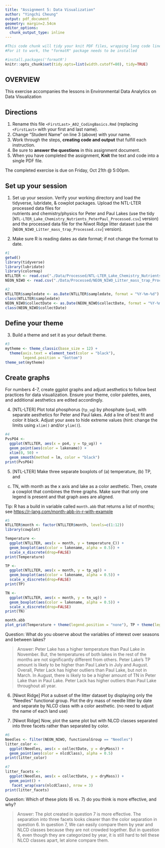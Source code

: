 ```yaml
---
title: "Assignment 5: Data Visualization"
author: "Yingchi Cheung"
output: pdf_document
geometry: margin=2.54cm
editor_options: 
  chunk_output_type: inline
---
```


```r
#This code chunk will tidy your knit PDF files, wrapping long code lines
#For it to work, the "formatR" package needs to be installed

#install.packages('formatR')
knitr::opts_chunk$set(tidy.opts=list(width.cutoff=80), tidy=TRUE)
```

## OVERVIEW

This exercise accompanies the lessons in Environmental Data Analytics on Data Visualization 

## Directions
1. Rename this file `<FirstLast>_A02_CodingBasics.Rmd` (replacing `<FirstLast>` with your first and last name).
2. Change "Student Name" on line 3 (above) with your name.
3. Work through the steps, **creating code and output** that fulfill each instruction.
4. Be sure to **answer the questions** in this assignment document.
5. When you have completed the assignment, **Knit** the text and code into a single PDF file.

The completed exercise is due on Friday, Oct 21th @ 5:00pm.



## Set up your session 
1. Set up your session. Verify your working directory and load the tidyverse, 
lubridate, & cowplot packages. Upload the NTL-LTER processed data files for  
nutrients and chemistry/physics for Peter and Paul Lakes (use the tidy 
[`NTL-LTER_Lake_Chemistry_Nutrients_PeterPaul_Processed.csv`] version) and 
the processed data file for the Niwot Ridge litter dataset (use the
[`NEON_NIWO_Litter_mass_trap_Processed.csv`] version). 

2. Make sure R is reading dates as date format; if not change the format to date.

```r
#1 
getwd()
library(tidyverse)
library(lubridate)
library(colormap)
NTLLTER <- read.csv("./Data/Processed/NTL-LTER_Lake_Chemistry_Nutrients_PeterPaul_Processed.csv", stringsAsFactors = TRUE)
NEON_NIWO <- read.csv("./Data/Processed/NEON_NIWO_Litter_mass_trap_Processed.csv", stringsAsFactors = TRUE)

#2 
NTLLTER$sampledate <- as.Date(NTLLTER$sampledate, format = "%Y-%m-%d")
class(NTLLTER$sampledate)
NEON_NIWO$collectDate <- as.Date(NEON_NIWO$collectDate, format = "%Y-%m-%d")
class(NEON_NIWO$collectDate)
```
## Define your theme
3. Build a theme and set it as your default theme.

```r
#3
mytheme <- theme_classic(base_size = 12) +
  theme(axis.text = element_text(color = "black"), 
        legend.position = "bottom")
theme_set(mytheme)
```

## Create graphs
For numbers 4-7, create ggplot graphs and adjust aesthetics to follow best 
practices for data visualization. Ensure your theme, color palettes, axes, 
and additional aesthetics are edited accordingly.

4. [NTL-LTER] Plot total phosphorus (`tp_ug`) by phosphate (`po4`), with 
separate aesthetics for Peter and Paul lakes. Add a line of best fit and 
color it black. Adjust your axes to hide extreme values (hint: change the 
limits using `xlim()` and/or `ylim()`).

```r
#4
PvsPO4 <- 
  ggplot(NTLLTER, aes(x = po4, y = tp_ug)) +
  geom_point(aes(color = lakename)) +
  xlim(0, 50) +
  geom_smooth(method = lm, color = "black")
print(PvsPO4)

```


5. [NTL-LTER] Make three separate boxplots of (a) temperature, (b) TP, and 
(c) TN, with month as the x axis and lake as a color aesthetic. Then, create 
a cowplot that combines the three graphs. Make sure that only one legend is 
present and that graph axes are aligned. 

Tip: R has a build in variable called `month.abb` that returns a list of months;
see <https://r-lang.com/month-abb-in-r-with-example>

```r
#5
NTLLTER$month <- factor(NTLLTER$month, levels=c(1:12))
library(cowplot)

Temperature <-
  ggplot(NTLLTER, aes(x = month, y = temperature_C)) +
  geom_boxplot(aes(color = lakename, alpha = 0.5)) +
  scale_x_discrete(drop=FALSE)
print(Temperature)

TP <-
  ggplot(NTLLTER, aes(x = month, y = tp_ug)) +
  geom_boxplot(aes(color = lakename, alpha = 0.5)) +
  scale_x_discrete(drop=FALSE)
print(TP)

TN <-
  ggplot(NTLLTER, aes(x = month, y = tn_ug)) +
  geom_boxplot(aes(color = lakename, alpha = 0.5)) +
  scale_x_discrete(drop=FALSE)
print(TN)
```
```r
month.abb
plot_grid(Temperature + theme(legend.position = "none"), TP + theme(legend.position = "none"), TN, ncol = 1, align = "v", axis = 'l', rel_heights = c(1, 1, 1.2))

```

Question: What do you observe about the variables of interest over seasons and between lakes? 

> Answer: Peter Lake has a higher temperature than Paul Lake in November. But, the temperatures of both lakes in the rest of the months are not significantly different from others. Peter Lake's TP amount is likely to be higher than Paul Lake's in July and August. Overall, Peter Lack has higher outliers than Paul Lake, but not in March. In August, there is likely to be a higher amount of TN in Peter Lake than in Paul Lake. Peter Lack has higher outliers than Paul Lake throughout all year.

6. [Niwot Ridge] Plot a subset of the litter dataset by displaying only the 
"Needles" functional group. Plot the dry mass of needle litter by date and 
separate by NLCD class with a color aesthetic. (no need to adjust the name 
of each land use)

7. [Niwot Ridge] Now, plot the same plot but with NLCD classes separated into 
three facets rather than separated by color. 

```r
#6
Needles <- filter(NEON_NIWO, functionalGroup == "Needles")
litter_color <-
  ggplot(Needles, aes(x = collectDate, y = dryMass)) +
  geom_point(aes(color = nlcdClass), alpha = 0.5)
print(litter_color)
  
#7
litter_facets <-
  ggplot(Needles, aes(x = collectDate, y = dryMass)) +
  geom_point() +
   facet_wrap(vars(nlcdClass), nrow = 3)
print(litter_facets)

```
Question: Which of these plots (6 vs. 7) do you think is more effective, and why? 

> Answer: The plot created in question 7 is more effective. The separation into three facets looks clearer than the color separation in question 6. In question 7, We can easily compare them by year and NLCD classes because they are not crowded together. But in question 6, even though they are categorized by year, it is still hard to tell these NLCD classes apart, let alone compare them.